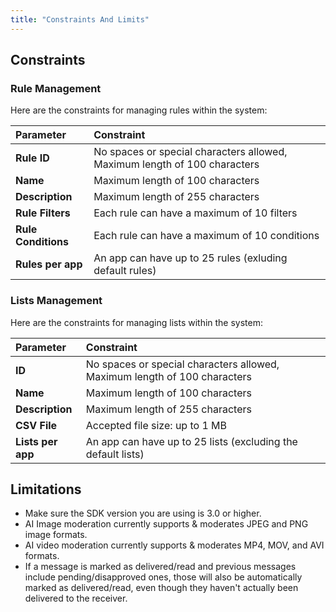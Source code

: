 ```yaml
---
title: "Constraints And Limits"
---
```


## Constraints

### Rule Management

Here are the constraints for managing rules within the system:

| Parameter           | Constraint                                                                |
| :------------------- | :------------------------------------------------------------------------- |
| **Rule ID**         | No spaces or special characters allowed, Maximum length of 100 characters |
| **Name**            | Maximum length of 100 characters                                          |
| **Description**     | Maximum length of 255 characters                                          |
| **Rule Filters**    | Each rule can have a maximum of 10 filters                                |
| **Rule Conditions** | Each rule can have a maximum of 10 conditions                             |
| **Rules per app**   | An app can have up to 25 rules (exluding default rules)                   |

### Lists Management

Here are the constraints for managing lists within the system:

| Parameter         | Constraint                                                                |
| :----------------- | :------------------------------------------------------------------------- |
| **ID**            | No spaces or special characters allowed, Maximum length of 100 characters |
| **Name**          | Maximum length of 100 characters                                          |
| **Description**   | Maximum length of 255 characters                                          |
| **CSV File**      | Accepted file size: up to 1 MB                                            |
| **Lists per app** | An app can have up to 25 lists (excluding the default lists)              |

## Limitations

* Make sure the SDK version you are using is 3.0 or higher.
* AI Image moderation currently supports & moderates JPEG and PNG image formats.
* AI video moderation currently supports & moderates MP4, MOV, and AVI formats.
* If a message is marked as delivered/read and previous messages include pending/disapproved ones, those will also be automatically marked as delivered/read, even though they haven't actually been delivered to the receiver.
